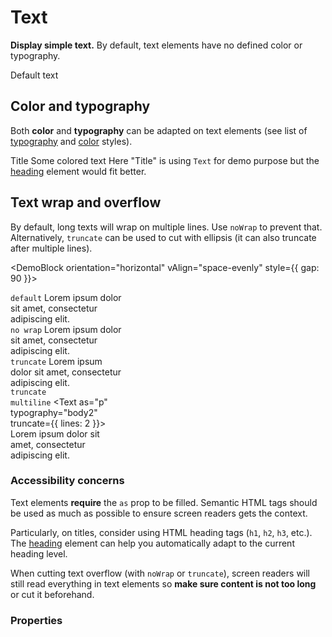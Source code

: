 
# Text

**Display simple text.**
By default, text elements have no defined color or typography.

<DemoBlock>
    <Text as="p">Default text</Text>
</DemoBlock>

## Color and typography

Both **color** and **typography** can be adapted on text elements (see list of [typography](/product/foundations/typography/) and [color](/product/foundations/color/) styles).

<DemoBlock gap="tiny">
    <Text as="h2" typography="title2">
        Title
    </Text>
    <Text as="p" typography="body1" color="dark" colorVariant="L2">
        Some <Text as="span" color="red"><Icon icon={mdiHeart} />colored</Text> text
    </Text>
</DemoBlock>

<Message kind="info">
    Here "Title" is using <code>Text</code> for demo purpose but the <a href="/product/components/heading">heading</a> element would fit better.
</Message>

## Text wrap and overflow

By default, long texts will wrap on multiple lines. Use `noWrap` to prevent that.
Alternatively, `truncate` can be used to cut with ellipsis (it can also truncate after multiple lines).

<DemoBlock orientation="horizontal" vAlign="space-evenly" style={{ gap: 90 }}>
    <div style="max-width: 180px; overflow: hidden">
        <code>default</code>
        <Text as="p" typography="body2">
            Lorem ipsum dolor sit amet, consectetur adipiscing elit.
        </Text>
    </div>
    <div style="max-width: 180px; overflow: hidden">
        <code>no wrap</code>
        <Text as="p" typography="body2" noWrap>
            Lorem ipsum dolor sit amet, consectetur adipiscing elit.
        </Text>
    </div>
    <div style="max-width: 180px; overflow: hidden">
        <code>truncate</code>
        <Text as="p" typography="body2" truncate>
            Lorem ipsum dolor sit amet, consectetur adipiscing elit.
        </Text>
    </div>
    <div style="max-width: 180px; overflow: hidden">
        <code>truncate multiline</code>
        <Text as="p" typography="body2" truncate={{ lines: 2 }}>
            Lorem ipsum dolor sit amet, consectetur adipiscing elit.
        </Text>
    </div>
</DemoBlock>

### Accessibility concerns

Text elements **require** the `as` prop to be filled. Semantic HTML tags should be used as much as possible to ensure screen readers gets the context.

Particularly, on titles, consider using HTML heading tags (`h1`, `h2`, `h3`, etc.). The [heading](/product/components/heading/) element can help you automatically adapt to the current heading level.

When cutting text overflow (with `noWrap` or `truncate`), screen readers will still read everything in text elements so **make sure content is not too long** or cut it beforehand.

### Properties

<PropTable component="Text" />
